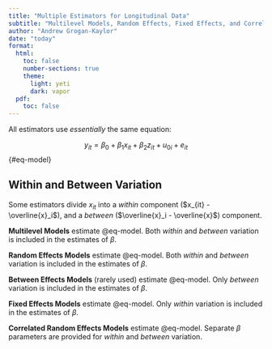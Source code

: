 ```yaml
---
title: "Multiple Estimators for Longitudinal Data"
subtitle: "Multilevel Models, Random Effects, Fixed Effects, and Correlated Random Effects"
author: "Andrew Grogan-Kaylor"
date: "today"
format:
  html:
    toc: false
    number-sections: true
    theme:
      light: yeti
      dark: vapor
  pdf:
    toc: false
---
```


All estimators use *essentially* the same equation:

$$y_{it} = \beta_0 + \beta_1 x_{it} + \beta_2 z_{it} + u_{0i} + e_{it}$$ {#eq-model}

::: {.callout-tip}
## Within and Between Variation

Some estimators divide $x_{it}$ into a *within* component ($x_{it} - \overline{x}_i$), and a *between* ($\overline{x}_i - \overline{x}$) component.
:::

**Multilevel Models** estimate @eq-model. Both *within* and *between* variation is included in the estimates of $\beta$.

**Random Effects Models** estimate @eq-model. Both *within* and *between* variation is included in the estimates of $\beta$.

**Between Effects Models** (rarely used) estimate @eq-model. Only *between* variation is included in the estimates of $\beta$.

**Fixed Effects Models** estimate @eq-model. Only *within* variation is included in the estimates of $\beta$.

**Correlated Random Effects Models** estimate @eq-model. Separate $\beta$ parameters are provided for *within* and *between* variation.


